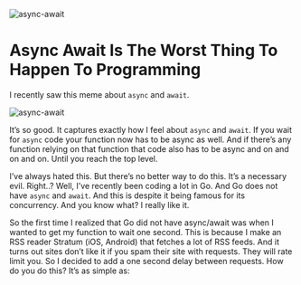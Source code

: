 
![async-await](/blogs/asyn-await.webp)

# Async Await Is The Worst Thing To Happen To Programming

I recently saw this meme about `async` and `await`.

![async-await](/blogs/asyn-await-1.webp)

It’s so good. It captures exactly how I feel about `async` and `await`. If you wait for `async` code your function now has to be async as well. And if there’s any function relying on that function that code also has to be async and on and on and on. Until you reach the top level.

I’ve always hated this. But there’s no better way to do this. It’s a necessary evil. Right..? Well, I’ve recently been coding a lot in Go. And Go does not have `async` and `await`. And this is despite it being famous for its concurrency. And you know what? I really like it.

So the first time I realized that Go did not have async/await was when I wanted to get my function to wait one second. This is because I make an RSS reader Stratum (iOS, Android) that fetches a lot of RSS feeds. And it turns out sites don’t like it if you spam their site with requests. They will rate limit you. So I decided to add a one second delay between requests. How do you do this? It’s as simple as:
